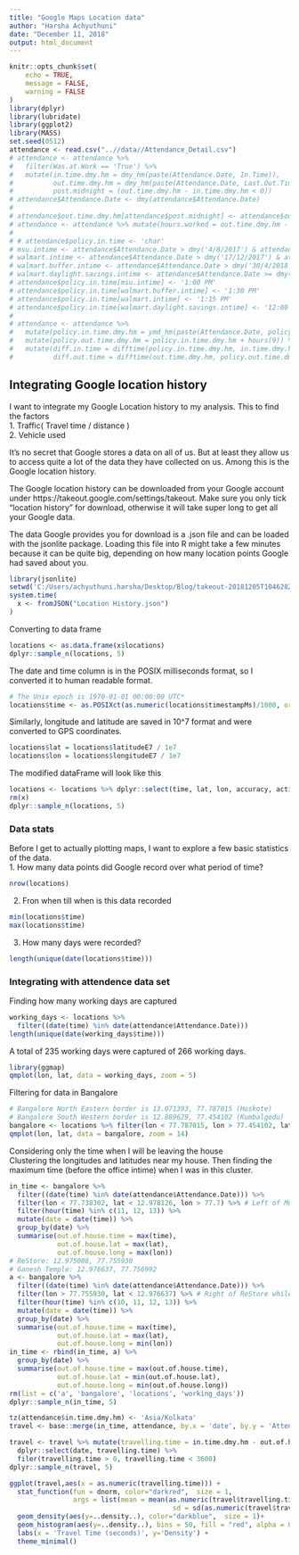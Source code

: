 ```yaml
---
title: "Google Maps Location data"
author: "Harsha Achyuthuni"
date: "December 11, 2018"
output: html_document
---
```


```r
knitr::opts_chunk$set(
	echo = TRUE,
	message = FALSE,
	warning = FALSE
)
library(dplyr)
library(lubridate)
library(ggplot2)
library(MASS)
set.seed(0512)
attendance <- read.csv("..//data//Attendance_Detail.csv")
# attendance <- attendance %>% 
#   filter(Was.at.Work == 'True') %>% 
#   mutate(in.time.dmy.hm = dmy_hm(paste(Attendance.Date, In.Time)),
#          out.time.dmy.hm = dmy_hm(paste(Attendance.Date, Last.Out.Time)),
#          post.midnight = (out.time.dmy.hm - in.time.dmy.hm < 0))
# attendance$Attendance.Date <- dmy(attendance$Attendance.Date)
# 
# attendance$out.time.dmy.hm[attendance$post.midnight] <- attendance$out.time.dmy.hm[attendance$post.midnight] + days(1)
# attendance <- attendance %>% mutate(hours.worked = out.time.dmy.hm - in.time.dmy.hm)
# 
# # attendance$policy.in.time <- 'char'
# msu.intime <- attendance$Attendance.Date > dmy('4/8/2017') & attendance$Attendance.Date <= dmy('17/12/2017')
# walmart.intime <- attendance$Attendance.Date > dmy('17/12/2017') & attendance$Attendance.Date <= dmy('30/4/2018')
# walmart.buffer.intime <- attendance$Attendance.Date > dmy('30/4/2018') & attendance$Attendance.Date <= dmy('8/6/2018')
# walmart.daylight.savings.intime <- attendance$Attendance.Date >= dmy('11/6/2018')
# attendance$policy.in.time[msu.intime] <- '1:00 PM'
# attendance$policy.in.time[walmart.buffer.intime] <- '1:30 PM'
# attendance$policy.in.time[walmart.intime] <- '1:15 PM'
# attendance$policy.in.time[walmart.daylight.savings.intime] <- '12:00 PM'
# 
# attendance <- attendance %>% 
#   mutate(policy.in.time.dmy.hm = ymd_hm(paste(Attendance.Date, policy.in.time))) %>% 
#   mutate(policy.out.time.dmy.hm = policy.in.time.dmy.hm + hours(9)) %>% 
#   mutate(diff.in.time = difftime(policy.in.time.dmy.hm, in.time.dmy.hm, units = 'mins'),
#          diff.out.time = difftime(out.time.dmy.hm, policy.out.time.dmy.hm, units = 'mins'))
```

## Integrating Google location history

I want to integrate my Google Location history to my analysis. This to find the factors  
1. Traffic( Travel time / distance )  
2. Vehicle used

It's no secret that Google stores a data on all of us. But at least they allow us to access quite a lot of the data they have collected on us. Among this is the Google location history.  

The Google location history can be downloaded from your Google account under https://takeout.google.com/settings/takeout. Make sure you only tick "location history" for download, otherwise it will take super long to get all your Google data.  

The data Google provides you for download is a .json file and can be loaded with the jsonlite package. Loading this file into R might take a few minutes because it can be quite big, depending on how many location points Google had saved about you.  


```r
library(jsonlite)
setwd('C:/Users/achyuthuni.harsha/Desktop/Blog/takeout-20181205T104628Z-001/Takeout/Location History')
system.time(
  x <- fromJSON("Location History.json")
)
```

Converting to data frame  
```r
locations <- as.data.frame(x$locations)
dplyr::sample_n(locations, 5)
```

The date and time column is in the POSIX milliseconds format, so I converted it to human readable format.  

```r
# The Unix epoch is 1970-01-01 00:00:00 UTC*
locations$time <- as.POSIXct(as.numeric(locations$timestampMs)/1000, origin = "1970-01-01")
```

Similarly, longitude and latitude are saved in 10^7 format and were converted to GPS coordinates.
```r
locations$lat = locations$latitudeE7 / 1e7
locations$lon = locations$longitudeE7 / 1e7
```

The modified dataFrame will look like this
```r
locations <- locations %>% dplyr::select(time, lat, lon, accuracy, activity)
rm(x)
dplyr::sample_n(locations, 5)
```

### Data stats

Before I get to actually plotting maps, I want to explore a few basic statistics of the data.  
1. How many data points did Google record over what period of time?  
```r
nrow(locations)
```

2. Fron when till when is this data recorded  
```r
min(locations$time)
max(locations$time)
```

3. How many days were recorded?
```r
length(unique(date(locations$time)))
```

### Integrating with attendence data set

Finding how many working days are captured
```r
working_days <- locations %>% 
  filter((date(time) %in% date(attendance$Attendance.Date)))
length(unique(date(working_days$time)))
```

A total of 235 working days were captured of 266 working days.  
```r
library(ggmap)
qmplot(lon, lat, data = working_days, zoom = 5)
```

Filtering for data in Bangalore
```r
# Bangalore North Eastern border is 13.071393, 77.787015 (Hoskote)
# Bangalore South Western border is 12.889629, 77.454102 (Kumbalgodu)
bangalore <- locations %>% filter(lon < 77.787015, lon > 77.454102, lat < 13.071393,lat > 12.889629 )
qmplot(lon, lat, data = bangalore, zoom = 14)
```

Considering only the time when I will be leaving the house  
Clustering the longitudes and latitudes near my house. Then finding the maximum time (before the office intime) when I was in this cluster.
```r
in_time <- bangalore %>% 
  filter((date(time) %in% date(attendance$Attendance.Date))) %>%
  filter(lon < 77.738302, lat < 12.978126, lon > 77.7) %>% # Left of MuSigma, lower than Cake Mane Right of Decathlon
  filter(hour(time) %in% c(11, 12, 13)) %>% 
  mutate(date = date(time)) %>% 
  group_by(date) %>% 
  summarise(out.of.house.time = max(time),
            out.of.house.lat = max(lat),
            out.of.house.long = max(lon))
# ReStore: 12.975008, 77.755930
# Ganesh Temple: 12.976637, 77.756992
a <- bangalore %>% 
  filter((date(time) %in% date(attendance$Attendance.Date))) %>%
  filter(lon > 77.755930, lat < 12.976637) %>% # Right of ReStore while below Ganesh Temple
  filter(hour(time) %in% c(10, 11, 12, 13)) %>% 
  mutate(date = date(time)) %>% 
  group_by(date) %>% 
  summarise(out.of.house.time = max(time),
            out.of.house.lat = max(lat),
            out.of.house.long = min(lon))
in_time <- rbind(in_time, a) %>%
  group_by(date) %>%
  summarise(out.of.house.time = max(out.of.house.time),
            out.of.house.lat = min(out.of.house.lat),
            out.of.house.long = min(out.of.house.long))
rm(list = c('a', 'bangalore', 'locations', 'working_days'))
dplyr::sample_n(in_time, 5)
```

```r
tz(attendance$in.time.dmy.hm) <- 'Asia/Kolkata'
travel <- base::merge(in_time, attendance, by.x = 'date', by.y = 'Attendance.Date')

travel <- travel %>% mutate(travelling.time = in.time.dmy.hm - out.of.house.time) %>% 
  dplyr::select(date, travelling.time) %>% 
  filer(travelling.time > 0, travelling.time < 3600)
dplyr::sample_n(travel, 5)
```

```r
ggplot(travel,aes(x = as.numeric(travelling.time))) +
  stat_function(fun = dnorm, color="darkred",  size = 1,
                args = list(mean = mean(as.numeric(travel$travelling.time)),
                                         sd = sd(as.numeric(travel$travelling.time)) )) +
  geom_density(aes(y=..density..), color="darkblue",  size = 1)+
  geom_histogram(aes(y=..density..), bins = 50, fill = "red", alpha = 0.2) +
  labs(x = 'Travel Time (seconds)', y='Density') +
  theme_minimal()
```
